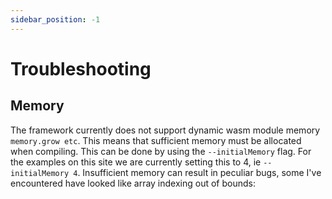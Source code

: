 ```yaml
---
sidebar_position: -1
---
```

# Troubleshooting


## Memory

The framework currently does not support dynamic wasm module memory `memory.grow etc`. This means that sufficient memory must be allocated when compiling. This can be done by using the `--initialMemory` flag. For the examples on this site we are currently setting this to 4, ie `--initialMemory 4`. Insufficient memory can result in peculiar bugs, some I've encountered have looked like array indexing out of bounds:

```


```
